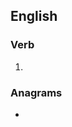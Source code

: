 ==English==

===Verb===
{{head|en|verb form}}

# {{en-past of|cable}}

===Anagrams===
* {{anagrams|en|Dalbec|beclad}}